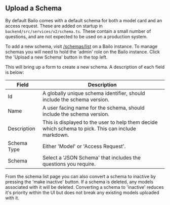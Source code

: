 


## Upload a Schema

By default Bailo comes with a default schema for both a model card and an access request. These are added on startup in
`backend/src/services/v2/schema.ts`. These contain a small number of questions, and are not expected to be used on a
production system.

To add a new schema, visit [/schemas/list](/schemas/list) on a Bailo instance. To manage schemas you will need to hold
the 'admin' role on the Bailo instance. Click the 'Upload a new Schema' button in the top left.

<MigrationImageBehaviour src={bailoResetApprovals} />

This will bring up a form to create a new schema. A description of each field is below:

| Field       | Description                                                                                        |
| ----------- | -------------------------------------------------------------------------------------------------- |
| Id          | A globally unique schema identifier, should include the schema version.                            |
| Name        | A user facing name for the schema, should include the schema version.                              |
| Description | This is displayed to the user to help them decide which schema to pick. This can include markdown. |
| Schema Type | Either 'Model' or 'Access Request'.                                                                |
| Schema      | Select a 'JSON Schema' that includes the questions you require.                                    |

From the schema list page you can also convert a schema to inactive by pressing the 'make inactive' button. If a schema
is deleted, any models associated with it will be deleted. Converting a schema to 'inactive' reduces it's priority
within the UI but does not break any existing models uploaded with it.

